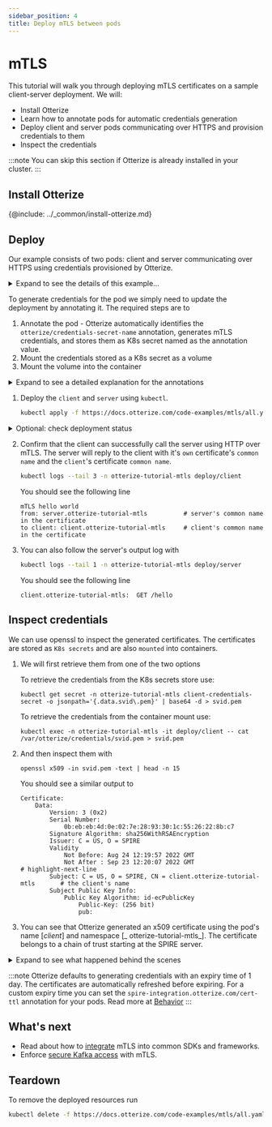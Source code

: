 ```yaml
---
sidebar_position: 4
title: Deploy mTLS between pods
---
```


# mTLS

This tutorial will walk you through deploying mTLS certificates on a sample client-server deployment.
We will:

- Install Otterize
- Learn how to annotate pods for automatic credentials generation
- Deploy client and server pods communicating over HTTPS and provision credentials to them
- Inspect the credentials

:::note
You can skip this section if Otterize is already installed in your cluster.
:::

## Install Otterize
{@include: ../_common/install-otterize.md}


## Deploy

Our example consists of two pods: client and server communicating over HTTPS using credentials
provisioned by Otterize.

<details>
<summary>Expand to see the details of this example...</summary>
<Tabs>

<TabItem value="namespace.yaml" label="namespace.yaml" default>

   ```yaml
   {@include: ../../../static/code-examples/kafka-mtls/namespace.yaml}
   ```

</TabItem>

<TabItem value="client-deployment.yaml" label="client-deployment.yaml">

   ```yaml
  {@include: ../../../static/code-examples/kafka-mtls/client-deployment.yaml}
  ```

</TabItem>

<TabItem value="client-configmap.yaml" label="client-configmap.yaml">

   ```yaml
  {@include: ../../../static/code-examples/kafka-mtls/client-configmap.yaml}
  ```

</TabItem>
<TabItem value="client.js" label="client.js" default>

   ```js
   const fs = require('fs');
const https = require('https');

const options = {
    hostname: 'server.otterize-tutorial-mtls',
    port: 443,
    path: '/hello',
    method: 'GET',
    cert: fs.readFileSync('/var/otterize/credentials/svid.pem'),
    key: fs.readFileSync('/var/otterize/credentials/key.pem'),
    ca: fs.readFileSync('/var/otterize/credentials/bundle.pem')
}

const req = https.request(
    options,
    res => {
        res.on('data', function (data) {
            console.log(data.toString())
        });
    }
);

req.end();
   ```

</TabItem>
<TabItem value="server.js" label="server.js" default>

   ```js
const https = require(`https`);
const fs = require(`fs`);

const options = {
  key: fs.readFileSync('/var/otterize/credentials/key.pem'),
  cert: fs.readFileSync('/var/otterize/credentials/svid.pem'),
  ca: fs.readFileSync('/var/otterize/credentials/bundle.pem'),
  requestCert: true
};

https.createServer(
    options,
    (req, res) => {
        const peerCert = req.connection.getPeerCertificate();
        const ownCert = req.connection.getCertificate();
        console.log("Received request:");
        console.log(peerCert.subject.CN + ":\t" + req.method + " " + req.url);
        if (req.url === '/hello') {
            res.writeHead(200);
            res.end('mTLS hello world\nfrom: ' + ownCert.subject.CN + '\nto client: ' + peerCert.subject.CN);
        } else {
            res.end();
        }
    }).listen(443);
   ```

</TabItem>
</Tabs>
</details>


To generate credentials for the pod we simply need to update the deployment by annotating it.
The required steps are to
1. Annotate the pod - Otterize automatically identifies the `otterize/credentials-secret-name` annotation, generates
mTLS credentials, and stores them as K8s secret named as the annotation value.
2. Mount the credentials stored as a K8s secret as a volume
3. Mount the volume into the container

<details>
<summary>Expand to see a detailed explanation for the annotations</summary>

```yaml
spec:
  template:
    metadata:
      ...
      annotations:
        # highlight-next-line
        otterize/credentials-secret-name: client-credentials-secret       # 1 Generate credentials
    spec:
      volumes:
        # highlight-start
        - name: otterize-credentials
          secret:
            secretName: client-credentials-secret                         # 2 Mount credentials as a volume
            # highlight-end
      containers:
        - name: client
        ...
        volumeMounts:
          # highlight-start
          - name: otterize-credentials
            mountPath: /var/otterize/credentials                          # 3 Mount volume into container
            readOnly: true
            # highlight-end
```
</details>




1. Deploy the `client` and `server` using `kubectl`.
   ```bash
   kubectl apply -f https://docs.otterize.com/code-examples/mtls/all.yaml
   ```

<details>
<summary>Optional: check deployment status</summary>

```bash
kubectl get pods -n otterize-tutorial-mtls
```
You should see
```
NAME                      READY   STATUS    RESTARTS   AGE
client-5689997b5c-grlnt   1/1     Running   0          35s
server-6698c58cbc-v9n9b   1/1     Running   0          34s
```
</details>

2. Confirm that the client can successfully call the server using HTTP over mTLS. The server will reply to the client
   with it's `own` certificate's `common name` and the `client`'s certificate `common name`.

   ```bash
   kubectl logs --tail 3 -n otterize-tutorial-mtls deploy/client
   ```

   You should see the following line

   ```shell
   mTLS hello world
   from: server.otterize-tutorial-mtls          # server's common name in the certificate
   to client: client.otterize-tutorial-mtls     # client's common name in the certificate
   ```
4. You can also follow the server's output log with
   ```bash
   kubectl logs --tail 1 -n otterize-tutorial-mtls deploy/server
   ```

   You should see the following line

   ```shell
   client.otterize-tutorial-mtls:  GET /hello
   ```

## Inspect credentials

We can use openssl to inspect the generated certificates. The certificates are stored as `K8s secrets` and are also
`mounted` into containers.

1. We will first retrieve them from one of the two options

   <Tabs>
     <TabItem value="secret-direct" label="K8s secret" default>
   To retrieve the credentials from the K8s secrets store use:

   ```shell
   kubectl get secret -n otterize-tutorial-mtls client-credentials-secret -o jsonpath='{.data.svid\.pem}' | base64 -d > svid.pem
   ```
   </TabItem>
   <TabItem value="secret-pod" label="K8s pod mount" default>
   To retrieve the credentials from the container mount use:

   ```shell
   kubectl exec -n otterize-tutorial-mtls -it deploy/client -- cat /var/otterize/credentials/svid.pem > svid.pem
   ```

   </TabItem>
   </Tabs>

2. And then inspect them with

   ```shell
   openssl x509 -in svid.pem -text | head -n 15
   ```
   You should see a similar output to
   ```x509
   Certificate:
       Data:
           Version: 3 (0x2)
           Serial Number:
               0b:eb:eb:4d:0e:02:7e:28:93:30:1c:55:26:22:8b:c7
           Signature Algorithm: sha256WithRSAEncryption
           Issuer: C = US, O = SPIRE
           Validity
               Not Before: Aug 24 12:19:57 2022 GMT
               Not After : Sep 23 12:20:07 2022 GMT
   # highlight-next-line
           Subject: C = US, O = SPIRE, CN = client.otterize-tutorial-mtls       # the client's name
           Subject Public Key Info:
               Public Key Algorithm: id-ecPublicKey
                   Public-Key: (256 bit)
                   pub:
   ```

3. You can see that Otterize generated an x509 certificate using the pod's name [_client_] and namespace [_
   otterize-tutorial-mtls_].
   The certificate belongs to a chain of trust starting at the SPIRE server.

<details>
<summary>Expand to see what happened behind the scenes</summary>

1. We annotated the pods to let Otterize know it should generate mTLS credentials.
2. The Otterize SPIRE integration operator
    1. Created an entries for the annotated pods with the SPIRE server.
    2. Generated matching mTLS credentials using the SPIRE server.
    3. Stored the mTLS credentials into a K8s secrets.
3. The secrets were mounted (separately) into each pod's container.
4. The pods communicated with each other using HTTP of mutual TLS.

</details>

:::note
Otterize defaults to generating credentials with an expiry time of 1 day. The certificates are
automatically refreshed before expiring. For a custom expiry
time you can set the `spire-integration.otterize.com/cert-ttl` annotation for your pods. Read more at [Behavior](/documentation/components/behavior)
:::

## What's next

- Read about how to [integrate](/documentation/sdk-integration/credential-sdk-integration) mTLS into common SDKs and
  frameworks.
- Enforce [secure Kafka access](/documentation/quick-tutorials/kafka-mtls) with mTLS.

## Teardown

To remove the deployed resources run

```bash
kubectl delete -f https://docs.otterize.com/code-examples/mtls/all.yaml
```